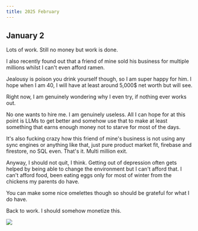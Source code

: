 ```yaml
---
title: 2025 February
---
```


## January 2

Lots of work. Still no money but work is done.

I also recently found out that a friend of mine sold his business for multiple millions whilst I can't even afford ramen.

Jealousy is poison you drink yourself though, so I am super happy for him. I hope when I am 40, I will have at least around 5,000$ net worth but will see.

Right now, I am genuinely wondering why I even try, if nothing ever works out.

No one wants to hire me. I am genuinely useless. All I can hope for at this point is LLMs to get better and somehow use that to make at least something that earns enough money not to starve for most of the days.

It's also fucking crazy how this friend of mine's business is not using any sync engines or anything like that, just pure product market fit, firebase and firestore, no SQL even. That's it. Multi million exit.

Anyway, I should not quit, I think. Getting out of depression often gets helped by being able to change the environment but I can't afford that. I can't afford food, been eating eggs only for most of winter from the chickens my parents do have.

You can make some nice omelettes though so should be grateful for what I do have.

Back to work. I should somehow monetize this.

![](https://storage.ronin.co/spa_tjx1cghqk8ngbjws/cadb5688-efd9-4466-aa32-1b2b790b1f8b)
